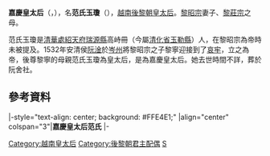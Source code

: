 '''嘉慶皇太后'''（{{vie|v='''Gia Khánh Hoàng Thái hậu'''|hn=嘉慶皇太后}}，{{bd|？||？|（某年農曆四月十六日）<ref name=lcd>《黎朝帝王事業》·[http://lib.nomfoundation.org/collection/1/volume/814/page/19 黎朝列聖睿號陵所忌辰]</ref>|}}），名'''范氏玉瓊'''（{{vie|v='''Phạm Thị Ngọc Quỳnh'''|hn=范氏玉瓊}}），[[越南|越南]][[後黎朝|後黎朝]][[皇太后|皇太后]]。[[黎昭宗|黎昭宗]]妻子、[[黎莊宗|黎莊宗]]之母。

范氏玉瓊是[[清華處|清華處]][[紹天府|紹天府]][[瑞源縣|瑞源縣]]高峙冊（今屬[[清化省|清化省]][[玉勒縣|玉勒縣]]）人，在黎昭宗為帝時未被提及。1532年安清侯[[阮淦|阮淦]]於[[岑州|岑州]]將黎昭宗之子黎寧迎接到了[[哀牢|哀牢]]，立之為帝，後尊黎寧的母親范氏玉瓊為皇太后，是為嘉慶皇太后。她去世時間不詳，葬於阮舍社。

==參考資料==
{{reflist}}

{{start box}}
|-style="text-align: center; background: #FFE4E1;"
|align="center" colspan="3"|'''嘉慶皇太后范氏'''
|- 
{{s-before|[[鄭氏鸞|端穆皇太后鄭氏]]}}
{{s-title|[[:Category:越南皇太后|越南後黎朝皇太后]]|1532年—？}} 
{{s-after|[[黎氏玉琮|貞淑皇太后黎氏]]}} 
{{end box}}

{{後黎朝皇后}}

{{DEFAULTSORT:Phạm范}}
[[Category:越南皇太后|Category:越南皇太后]]
[[Category:後黎朝君主配偶|Category:後黎朝君主配偶]]
[[Category:范姓|S]]